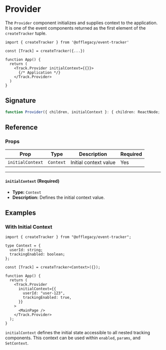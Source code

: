 # Provider

The `Provider` component initializes and supplies context to the application. It is one of the event components returned as the first element of the `createTracker` tuple.

```tsx
import { createTracker } from '@offlegacy/event-tracker'

const [Track] = createTracker({...})

function App() {
  return (
    <Track.Provider initialContext={{}}>
      {/* Application */}
    </Track.Provider>
  )
}
```

## Signature

```ts
function Provider({ children, initialContext }: { children: ReactNode; initialContext?: TContext }): JSX.Element;
```

## Reference

### Props

| Prop             | Type      | Description           | Required |
| ---------------- | --------- | --------------------- | -------- |
| `initialContext` | `Context` | Initial context value | Yes      |

---

#### `initialContext` (Required)

- **Type:** `Context`
- **Description:** Defines the initial context value.

## Examples

### With Initial Context

```tsx
import { createTracker } from "@offlegacy/event-tracker";

type Context = {
  userId: string;
  trackingEnabled: boolean;
};

const [Track] = createTracker<Context>({});

function App() {
  return (
    <Track.Provider
      initialContext={{
        userId: "user-123",
        trackingEnabled: true,
      }}
    >
      <MainPage />
    </Track.Provider>
  );
}
```

`initialContext` defines the initial state accessible to all nested tracking components.
This context can be used within `enabled`, `params`, and `SetContext`.
